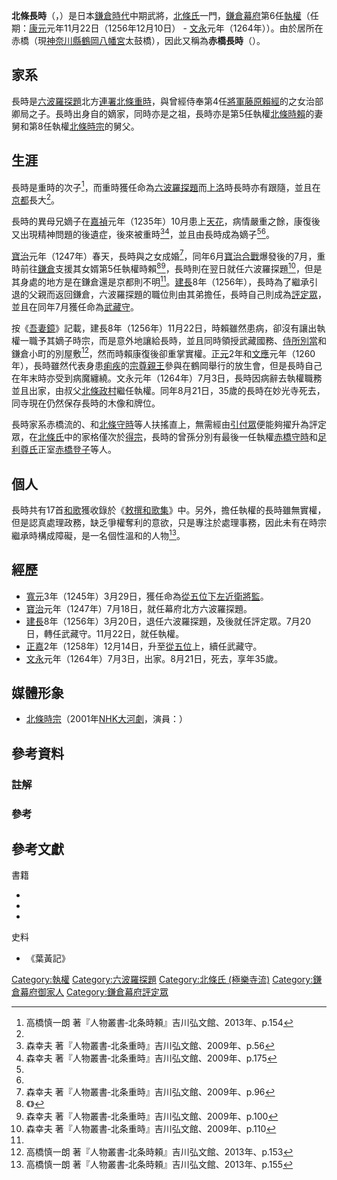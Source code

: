 {{日本武士
|名稱= 北條 長時
|圖片名稱= NAGATOKI.PNG
|圖片大小= 
|圖片說明= 勇猛百人一首
|時代= [[鎌倉時代|鎌倉時代]]中期
|出生日期= [[寬喜|寬喜]]2年2月27日（1230年4月11日）
|出生地點= 
|逝世日期= [[文永|文永]]元年8月21日（1264年9月12日）
|逝世地點= 
|假名= {{lang|ja|ほうじょう ながとき}}
|羅馬字=Hōjō Nagatoki
|幼名= 
|改名= 
|别名= 陸奧次郎<br>赤橋長時<br>專阿（法名）
|諡号= 
|神号= 
|戒名= 
|洗禮名= 
|墓所=  [[神奈川縣|神奈川縣]][[鎌倉市|鎌倉市]]{{Link-ja|扇谷|扇ヶ谷}}的泉谷山{{Link-ja|淨光明寺|浄光明寺}}
|朝廷官位=  [[從五位|從五位]]下[[近衛府|左近衛將監]]、[[武藏國|武藏守]]<br>從五位上
|幕府職位= [[鎌倉幕府|鎌倉幕府]]北方[[六波羅探題|六波羅探題]]、[[評定眾|評定眾]]和第6任[[執權|執權]]（任期：[[康元|康元]]元年（1256年） - 文永元年（1264年））
|主君= [[藤原頼嗣|藤原頼嗣]]→[[宗尊親王|宗尊親王]]
|藩= 
|氏族= [[北條氏|北條氏]]（{{Link-ja|北條氏 (極樂寺流)|北条氏 (極楽寺流)|極樂寺流}}）
|父母= 父：[[北條重時|北條重時]]<br>母：治部局（{{Link-ja|平基親|平基親}}之女）
|養父= 
|養母= 
|兄弟= {{Link-ja|北條時繼|北条時継|北條為時}}<br>{{Link-ja|北條時茂|北条時茂}}<br>{{Link-ja|北條業時|北条業時}}<br>{{Link-ja|北條義政|北条義政}}<br>{{Link-ja|北條忠時|北条忠時}}<br>
|姐妹= {{Link-ja|葛西殿|葛西殿}}（[[北條時賴|北條時賴]]繼室）<br>藤岡（{{Link-ja|安達泰盛|安達泰盛}}正室）<br>{{Link-ja|源具親|源具親}}正室<br>戶次重秀室<br>宇都宮經綱室<br>[[北條公時|北條公時]]正室
|正室={{Link-ja|北條時盛|北条時盛}}之女
|側室= 
|嗣子= {{Link-ja|北條義宗|北条義宗}}<br>長弁
|嗣女= 
|養子= 
|養女= 
}}
'''北條長時'''（{{jpn|j=北条長時|hg=ほうじょう ながとき|rm=Hōjō Nagatoki}}，{{bd|1230年|4月11日|1264年|9月12日|catIdx=Hōjō Nagatoki}}）是日本[[鎌倉時代|鎌倉時代]]中期武將，[[北條氏|北條氏]]一門，[[鎌倉幕府|鎌倉幕府]]第6任[[執權|執權]]（任期：[[康元|康元]]元年11月22日（1256年12月10日） - [[文永|文永]]元年（1264年））。由於居所在赤橋（現[[神奈川縣|神奈川縣]][[鶴岡八幡宮|鶴岡八幡宮]]太鼓橋），因此又稱為'''赤橋長時'''（{{jpn|j=赤橋長時|hg=あかはし ながとき|rm=Akahashi Nagatoki}}）。

== 家系 ==
長時是[[六波羅探題|六波羅探題]]北方[[連署_(役職)|連署]][[北條重時|北條重時]]，與曾經侍奉第4任[[征夷大將軍|將軍]][[藤原賴經|藤原賴經]]的{{Link-ja|平基親|平基親}}之女治部卿局之子。長時出身自{{Link-ja|北條氏 (極樂寺流)|北条氏 (極楽寺流)|北條氏極樂寺流}}的嫡家，同時亦是{{Link-ja|北條氏 (赤橋流)|北条氏 (赤橋流)|赤橋流}}之祖，長時亦是第5任執權[[北條時賴|北條時賴]]的妻舅和第8任執權[[北條時宗|北條時宗]]的舅父。

== 生涯 ==
長時是重時的次子<ref name="北条時頼p154">高橋慎一朗 著『人物叢書‐北条時頼』吉川弘文館、2013年、p.154</ref>，而重時獲任命為[[六波羅探題|六波羅探題]]而[[上洛|上洛]]時長時亦有跟隨，並且在[[京都|京都]]長大<ref name="北条重時p110"/>。

長時的異母兄嫡子{{Link-ja|北條時繼|北条時継|北條為時}}在[[嘉禎|嘉禎]]元年（1235年）10月患上[[天花|天花]]，病情嚴重之餘，康復後又出現精神問題的後遺症，後來被重時{{Link-ja|廢嫡|廃嫡}}<ref name="北条重時p56">森幸夫 著『人物叢書‐北条重時』吉川弘文館、2009年、p.56</ref><ref name="北条重時p175">森幸夫 著『人物叢書‐北条重時』吉川弘文館、2009年、p.175</ref>，並且由長時成為嫡子<ref name="北条重時p56"/><ref name="北条重時p175"/>。

[[寶治|寶治]]元年（1247年）春天，長時與{{Link-ja|北條時盛|北条時盛}}之女成婚<ref name="真田昌幸p96">森幸夫 著『人物叢書‐北条重時』吉川弘文館、2009年、p.96</ref>，同年6月[[寶治合戰|寶治合戰]]爆發後的7月，重時前往[[鎌倉|鎌倉]]支援其女婿第5任執權時賴<ref group="註">《{{Link-ja|葉黃記|葉黄記}}》</ref><ref name="北条重時p100">森幸夫 著『人物叢書‐北条重時』吉川弘文館、2009年、p.100</ref>，長時則在翌日就任六波羅探題<ref name="北条重時p110">森幸夫 著『人物叢書‐北条重時』吉川弘文館、2009年、p.110</ref>，但是其身處的地方是在鎌倉還是京都則不明<ref name="北条重時p110"/>。[[建長|建長]]8年（1256年），長時為了繼承引退的父親而返回鎌倉，六波羅探題的職位則由其弟{{Link-ja|北條時茂|北条時茂}}擔任，長時自己則成為[[評定眾|評定眾]]，並且在同年7月獲任命為[[武藏國|武藏守]]。

按《[[吾妻鏡|吾妻鏡]]》記載，建長8年（1256年）11月22日，時賴雖然患病，卻沒有讓出執權一職予其嫡子時宗，而是意外地讓給長時，並且同時領授武藏國務、[[侍所|侍所]][[別當|別當]]和鎌倉小町的別屋敷<ref name="北条時頼p153">高橋慎一朗 著『人物叢書‐北条時頼』吉川弘文館、2013年、p.153</ref>，然而時賴康復後卻重掌實權。[[正元_(後深草天皇)|正元]]2年和[[文應|文應]]元年（1260年），長時雖然代表身患[[痢疾|痢疾]]的[[宗尊親王|宗尊親王]]參與在鶴岡舉行的放生會，但是長時自己在年末時亦受到病魔纏繞。文永元年（1264年）7月3日，長時因病辭去執權職務並且出家，由叔父[[北條政村|北條政村]]繼任執權。同年8月21日，35歲的長時在妙光寺死去，同寺現在仍然保存長時的木像和牌位。

長時家系赤橋流的{{Link-ja|北條義宗|北条義宗}}、{{Link-ja|北條久時|北条久時}}和[[北條守時|北條守時]]等人扶搖直上，無需經由[[引付眾|引付眾]]便能夠擢升為評定眾，在[[北條氏|北條氏]]中的家格僅次於[[得宗|得宗]]，長時的曾孫分別有最後一任執權[[北條守時|赤橋守時]]和[[足利尊氏|足利尊氏]]正室[[赤橋登子|赤橋登子]]等人。

== 個人 ==
長時共有17首[[和歌|和歌]]獲收錄於《[[敕撰和歌集|敕撰和歌集]]》中。另外，擔任執權的長時雖無實權，但是認真處理政務，缺乏爭權奪利的意欲，只是專注於處理事務，因此未有在時宗繼承時構成障礙，是一名個性溫和的人物<ref name="北条時頼p155">高橋慎一朗 著『人物叢書‐北条時頼』吉川弘文館、2013年、p.155</ref>。

== 經歷 ==
* [[寬元|寬元]]3年（1245年）3月29日，獲任命為[[從五位|從五位下]][[近衛府|左近衛將監]]。
* [[寶治|寶治]]元年（1247年）7月18日，就任幕府北方六波羅探題。
* [[建長|建長]]8年（1256年）3月20日，退任六波羅探題，及後就任評定眾。7月20日，轉任武藏守。11月22日，就任執權。
* [[正嘉|正嘉]]2年（1258年）12月14日，升至[[從五位|從五位]]上，續任武藏守。
* [[文永|文永]]元年（1264年）7月3日，出家。8月21日，死去，享年35歲。

== 媒體形象 ==
* [[北條時宗_(大河劇)|北條時宗]]（2001年[[NHK大河劇|NHK大河劇]]，演員：{{Link-ja|川崎麻世|川崎麻世}}）

== 參考資料 ==
{{Portal|人物}}
{{Portal|日本}}
{{Portal|历史}}
=== 註解 ===
{{Reflist|group="註"}}
=== 參考 ===
{{Reflist}}

== 參考文獻 ==
;書籍
* {{cite book|author=森幸夫 |script-title=ja:北条重時 |publisher=[[吉川弘文館|吉川弘文館]] |year=2009 |isbn=978-4642052535}}
* {{cite book|author={{Link-ja|高橋慎一朗|高橋慎一朗}} |script-title=ja:北条時頼 |publisher=[[吉川弘文館|吉川弘文館]] |year=2013 |isbn=978-4642052672}}
* {{cite book|author=北條氏研究會 |script-title=ja:北条氏系譜人名辞典 |publisher={{Link-ja|新人物往來社|新人物往来社}} |year=2001 |isbn= 978-4404029089}}

;史料
* 《葉黃記》

{{鎌倉幕府執權}}
{{六波羅探題}}

{{DEFAULTSORT:Hōjō Nagatoki}}
[[Category:執權|Category:執權]]
[[Category:六波羅探題|Category:六波羅探題]]
[[Category:北條氏_(極樂寺流)|Category:北條氏 (極樂寺流)]]
[[Category:鎌倉幕府御家人|Category:鎌倉幕府御家人]]
[[Category:鎌倉幕府評定眾|Category:鎌倉幕府評定眾]]